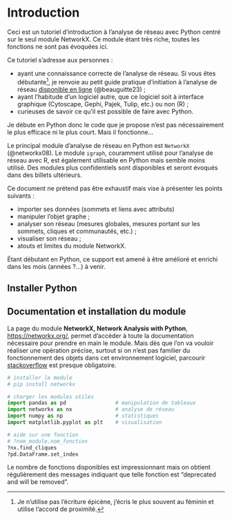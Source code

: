 # Introduction {.unnumbered}

Ceci est un tutoriel d'introduction à l'analyse de réseau avec Python centré sur le seul module NetworkX. Ce module étant très riche, toutes les fonctions ne sont pas évoquées ici.

Ce tutoriel s'adresse aux personnes :

-   ayant une connaissance correcte de l'analyse de réseau. Si vous êtes débutante[^index-1], je renvoie au petit guide pratique d'initiation à l'analyse de réseau [disponible en ligne](https://beauguitte.github.io/analyse-de-reseau-en-shs/) (@beauguitte23) ;
-   ayant l'habitude d'un logiciel autre, que ce logiciel soit à interface graphique (Cytoscape, Gephi, Pajek, Tulip, etc.) ou non (R) ;
-   curieuses de savoir ce qu'il est possible de faire avec Python.

[^index-1]: Je n'utilise pas l'écriture épicène, j'écris le plus souvent au féminin et utilise l'accord de proximité.

Je débute en Python donc le code que je propose n'est pas nécessairement le plus efficace ni le plus court. Mais il fonctionne...

Le principal module d'analyse de réseau en Python est `NetworkX` (@networkx08). Le module `igraph`, couramment utilisé pour l'analyse de réseau avec R, est également utilisable en Python mais semble moins utilisé. Des modules plus confidentiels sont disponibles et seront évoqués dans des billets ultérieurs.

Ce document ne prétend pas être exhaustif mais vise à présenter les points suivants :

-   importer ses données (sommets et liens avec attributs)
-   manipuler l'objet graphe ;
-   analyser son réseau (mesures globales, mesures portant sur les sommets, cliques et communautés, etc.) ;
-   visualiser son réseau ;
-   atouts et limites du module NetworkX.

Étant débutant en Python, ce support est amené à être amélioré et enrichi dans les mois (années ?...) à venir.

## Installer Python

## Documentation et installation du module

La page du module **NetworkX, Network Analysis with Python**, <https://networkx.org/>, permet d'accéder à toute la documentation nécessaire pour prendre en main le module. Mais dès que l'on va vouloir réaliser une opération précise, surtout si on n'est pas familier du fonctionnement des objets dans cet environnement logiciel, parcourir [stackoverflow](https://stackoverflow.com) est presque obligatoire.

```python
# installer le module
# pip install networkx

# charger les modules utiles
import pandas as pd                # manipulation de tableaux
import networkx as nx              # analyse de réseau
import numpy as np                 # statistiques
import matplotlib.pyplot as plt    # visualisation

# aide sur une fonction
# ?nom_module.nom_fonction
?nx.find_cliques
?pd.DataFrame.set_index

```

Le nombre de fonctions disponibles est impressionnant mais on obtient régulièrement des messages indiquant que telle fonction est "deprecated and will be removed".